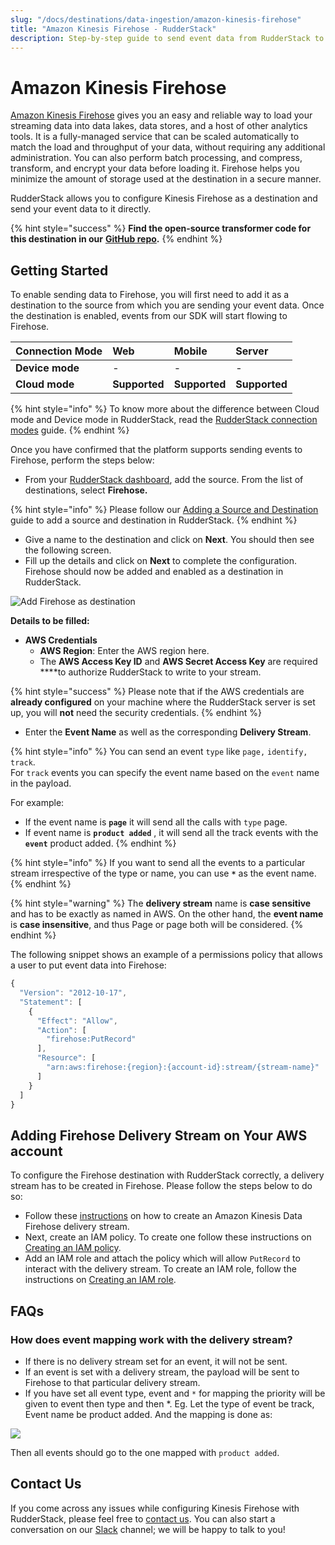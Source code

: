 ```yaml
---
slug: "/docs/destinations/data-ingestion/amazon-kinesis-firehose"
title: "Amazon Kinesis Firehose - RudderStack"
description: Step-by-step guide to send event data from RudderStack to Kinesis Firehose.
---
```


# Amazon Kinesis Firehose

[Amazon Kinesis Firehose](https://aws.amazon.com/kinesis/data-firehose/) gives you an easy and reliable way to load your streaming data into data lakes, data stores, and a host of other analytics tools. It is a fully-managed service that can be scaled automatically to match the load and throughput of your data, without requiring any additional administration. You can also perform batch processing, and compress, transform, and encrypt your data before loading it. Firehose helps you minimize the amount of storage used at the destination in a secure manner.

RudderStack allows you to configure Kinesis Firehose as a destination and send your event data to it directly.

{% hint style="success" %}
**Find the open-source transformer code for this destination in our** [**GitHub repo**](https://github.com/rudderlabs/rudder-transformer/tree/master/v0/destinations/firehose)**.**
{% endhint %}

## Getting Started

To enable sending data to Firehose, you will first need to add it as a destination to the source from which you are sending your event data. Once the destination is enabled, events from our SDK will start flowing to Firehose.

| **Connection Mode** | **Web**       | **Mobile**    | **Server**    |
| :------------------ | :------------ | :------------ | :------------ |
| **Device mode**     | -             | -             | -             |
| **Cloud mode**      | **Supported** | **Supported** | **Supported** |

{% hint style="info" %}
To know more about the difference between Cloud mode and Device mode in RudderStack, read the [RudderStack connection modes](https://docs.rudderstack.com/get-started/rudderstack-connection-modes) guide.
{% endhint %}

Once you have confirmed that the platform supports sending events to Firehose, perform the steps below:

- From your [RudderStack dashboard](https://app.rudderlabs.com/), add the source. From the list of destinations, select **Firehose.**

{% hint style="info" %}
Please follow our [Adding a Source and Destination](https://docs.rudderstack.com/getting-started/adding-source-and-destination-rudderstack) guide to add a source and destination in RudderStack.
{% endhint %}

- Give a name to the destination and click on **Next**. You should then see the following screen.
- Fill up the details and click on **Next** to complete the configuration. Firehose should now be added and enabled as a destination in RudderStack.

![Add Firehose as destination](../../.gitbook/assets/image%20%2888%29.png)

**Details to be filled:**

- **AWS Credentials**
  - **AWS Region**: Enter the AWS region here.
  - The **AWS Access Key ID** and **AWS Secret Access Key** are required \*\*\*\*to authorize RudderStack to write to your stream.

{% hint style="success" %}
Please note that if the AWS credentials are **already configured** on your machine where the RudderStack server is set up, you will **not** need the security credentials.
{% endhint %}

- Enter the **Event Name** as well as the corresponding **Delivery Stream**.

{% hint style="info" %}
You can send an event `type` like `page,` `identify,` `track`.  
For `track` events you can specify the event name based on the `event` name in the payload.

For example:

- If the event name is **`page`** it will send all the calls with `type` page.
- If event name is **`product added`** , it will send all the track events with the **`event`** product added.
  {% endhint %}

{% hint style="info" %}
If you want to send all the events to a particular stream irrespective of the type or name, you can use **`*`** as the event name.
{% endhint %}

{% hint style="warning" %}
The **delivery stream** name is **case sensitive** and has to be exactly as named in AWS. On the other hand, the **event name** is **case insensitive**, and thus Page or page both will be considered.
{% endhint %}

The following snippet shows an example of a permissions policy that allows a user to put event data into Firehose:

```javascript
{
  "Version": "2012-10-17",
  "Statement": [
    {
      "Effect": "Allow",
      "Action": [
        "firehose:PutRecord"
      ],
      "Resource": [
        "arn:aws:firehose:{region}:{account-id}:stream/{stream-name}"
      ]
    }
  ]
}
```

## Adding Firehose Delivery Stream on Your AWS account

To configure the Firehose destination with RudderStack correctly, a delivery stream has to be created in Firehose. Please follow the steps below to do so:

- Follow these [instructions](http://docs.aws.amazon.com/firehose/latest/dev/basic-create.html) on how to create an Amazon Kinesis Data Firehose delivery stream.
- Next, create an IAM policy. To create one follow these instructions on [Creating an IAM policy](http://docs.aws.amazon.com/IAM/latest/UserGuide/access_policies_create.html).
- Add an IAM role and attach the policy which will allow `PutRecord` to interact with the delivery stream. To create an IAM role, follow the instructions on [Creating an IAM role](http://docs.aws.amazon.com/IAM/latest/UserGuide/id_roles_create_for-user.html#roles-creatingrole-user-console).

## FAQs

### How does event mapping work with the delivery stream?

- If there is no delivery stream set for an event, it will not be sent.
- If an event is set with a delivery stream, the payload will be sent to Firehose to that particular delivery stream.
- If you have set all event type, event and `*` for mapping the priority will be given to event then type and then \*. Eg. Let the type of event be track, Event name be product added. And the mapping is done as:

![](../../.gitbook/assets/screenshot-2020-07-14-at-10.37.02-pm.png)

Then all events should go to the one mapped with `product added`.

## Contact Us

If you come across any issues while configuring Kinesis Firehose with RudderStack, please feel free to [contact us](mailto:%20docs@rudderstack.com). You can also start a conversation on our [Slack](https://resources.rudderstack.com/join-rudderstack-slack) channel; we will be happy to talk to you!
